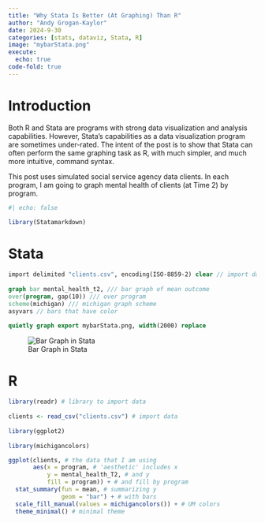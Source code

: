 ```yaml
---
title: "Why Stata Is Better (At Graphing) Than R"
author: "Andy Grogan-Kaylor"
date: 2024-9-30
categories: [stats, dataviz, Stata, R]
image: "mybarStata.png"
execute: 
  echo: true
code-fold: true
---
```


# Introduction

Both R and Stata are programs with strong data visualization and analysis capabilities. However, Stata's capabilities as a data visualization program are sometimes under-rated. The intent of the post is to show that Stata can often perform the same graphing task as R, with much simpler, and much more intuitive, command syntax.

This post uses simulated social service agency data clients. In each program, I am going to graph mental health of clients (at Time 2) by program.

```r
#| echo: false

library(Statamarkdown)

```

# Stata

```stata

import delimited "clients.csv", encoding(ISO-8859-2) clear // import data
	
graph bar mental_health_t2, /// bar graph of mean outcome
over(program, gap(10)) /// over program
scheme(michigan) /// michigan graph scheme
asyvars // bars that have color

quietly graph export mybarStata.png, width(2000) replace

```


![Bar Graph in Stata](mybarStata.png)

# R

```r

library(readr) # library to import data
	
clients <- read_csv("clients.csv") # import data
	
library(ggplot2)
	
library(michigancolors)

ggplot(clients, # the data that I am using
       aes(x = program, # 'aesthetic' includes x
           y = mental_health_T2, # and y
           fill = program)) + # and fill by program
  stat_summary(fun = mean, # summarizing y 
               geom = "bar") + # with bars
  scale_fill_manual(values = michigancolors()) + # UM colors
  theme_minimal() # minimal theme

```







